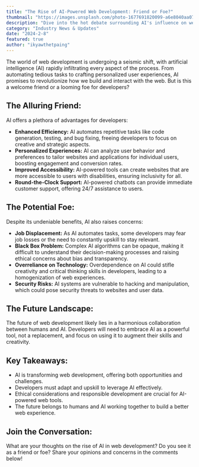 ```yaml
---
title: "The Rise of AI-Powered Web Development: Friend or Foe?"
thumbnail: "https://images.unsplash.com/photo-1677691820099-a6e8040aa077"
description: "Dive into the hot debate surrounding AI's influence on web development. From efficiency boosts to job displacement fears, explore both sides of the coin."
category: "Industry News & Updates"
date: "2024-2-8"
featured: true
author: "ikyawthetpaing"
---
```


The world of web development is undergoing a seismic shift, with artificial intelligence (AI) rapidly infiltrating every aspect of the process. From automating tedious tasks to crafting personalized user experiences, AI promises to revolutionize how we build and interact with the web. But is this a welcome friend or a looming foe for developers?

## The Alluring Friend:

AI offers a plethora of advantages for developers:

- **Enhanced Efficiency:** AI automates repetitive tasks like code generation, testing, and bug fixing, freeing developers to focus on creative and strategic aspects.
- **Personalized Experiences:** AI can analyze user behavior and preferences to tailor websites and applications for individual users, boosting engagement and conversion rates.
- **Improved Accessibility:** AI-powered tools can create websites that are more accessible to users with disabilities, ensuring inclusivity for all.
- **Round-the-Clock Support:** AI-powered chatbots can provide immediate customer support, offering 24/7 assistance to users.

## The Potential Foe:

Despite its undeniable benefits, AI also raises concerns:

- **Job Displacement:** As AI automates tasks, some developers may fear job losses or the need to constantly upskill to stay relevant.
- **Black Box Problem:** Complex AI algorithms can be opaque, making it difficult to understand their decision-making processes and raising ethical concerns about bias and transparency.
- **Overreliance on Technology:** Overdependence on AI could stifle creativity and critical thinking skills in developers, leading to a homogenization of web experiences.
- **Security Risks:** AI systems are vulnerable to hacking and manipulation, which could pose security threats to websites and user data.

## The Future Landscape:

The future of web development likely lies in a harmonious collaboration between humans and AI. Developers will need to embrace AI as a powerful tool, not a replacement, and focus on using it to augment their skills and creativity.

## Key Takeaways:

- AI is transforming web development, offering both opportunities and challenges.
- Developers must adapt and upskill to leverage AI effectively.
- Ethical considerations and responsible development are crucial for AI-powered web tools.
- The future belongs to humans and AI working together to build a better web experience.

## Join the Conversation:

What are your thoughts on the rise of AI in web development? Do you see it as a friend or foe? Share your opinions and concerns in the comments below!
